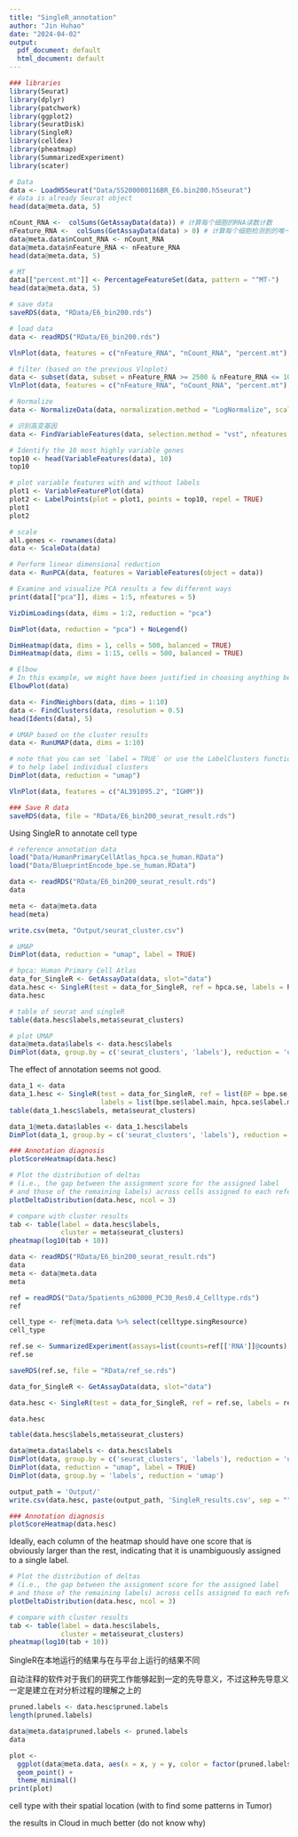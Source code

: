 ```yaml
---
title: "SingleR_annotation"
author: "Jin Huhao"
date: "2024-04-02"
output:
  pdf_document: default
  html_document: default
---
```


```r
### libraries
library(Seurat)
library(dplyr)
library(patchwork)
library(ggplot2)
library(SeuratDisk)
library(SingleR)
library(celldex)
library(pheatmap)
library(SummarizedExperiment)
library(scater)
```

```r
# Data
data <- LoadH5Seurat("Data/SS200000116BR_E6.bin200.h5seurat")
# data is already Seurat object
head(data@meta.data, 5)
```
```r
nCount_RNA <-  colSums(GetAssayData(data)) # 计算每个细胞的RNA读数计数
nFeature_RNA <-  colSums(GetAssayData(data) > 0) # 计算每个细胞检测到的唯一基因数
data@meta.data$nCount_RNA <- nCount_RNA
data@meta.data$nFeature_RNA <- nFeature_RNA
head(data@meta.data, 5)
```

```r
# MT
data[["percent.mt"]] <- PercentageFeatureSet(data, pattern = "^MT-")
head(data@meta.data, 5) 
```

```r
# save data
saveRDS(data, "RData/E6_bin200.rds")
```

```r
# load data
data <- readRDS("RData/E6_bin200.rds")
```

```r
VlnPlot(data, features = c("nFeature_RNA", "nCount_RNA", "percent.mt"), ncol = 3)
```

```r
# filter (based on the previous Vlnplot)
data <- subset(data, subset = nFeature_RNA >= 2500 & nFeature_RNA <= 10000 & percent.mt <= 7 & percent.mt >= 2)
VlnPlot(data, features = c("nFeature_RNA", "nCount_RNA", "percent.mt"), ncol = 3)
```

```r
# Normalize
data <- NormalizeData(data, normalization.method = "LogNormalize", scale.factor = 10000)
```

```r
# 识别高变基因
data <- FindVariableFeatures(data, selection.method = "vst", nfeatures = 2000)

# Identify the 10 most highly variable genes 
top10 <- head(VariableFeatures(data), 10)
top10
```

```r
# plot variable features with and without labels
plot1 <- VariableFeaturePlot(data)
plot2 <- LabelPoints(plot = plot1, points = top10, repel = TRUE)
plot1
plot2
```
```r
# scale
all.genes <- rownames(data)
data <- ScaleData(data)
```

```r
# Perform linear dimensional reduction
data <- RunPCA(data, features = VariableFeatures(object = data))

# Examine and visualize PCA results a few different ways
print(data[["pca"]], dims = 1:5, nfeatures = 5)
```

```r
VizDimLoadings(data, dims = 1:2, reduction = "pca")
```
```r
DimPlot(data, reduction = "pca") + NoLegend()
```

```r
DimHeatmap(data, dims = 1, cells = 500, balanced = TRUE)
DimHeatmap(data, dims = 1:15, cells = 500, balanced = TRUE)
```

```r
# Elbow
# In this example, we might have been justified in choosing anything between PC 3-6 as a cutoff.
ElbowPlot(data)
```
```r
data <- FindNeighbors(data, dims = 1:10)
data <- FindClusters(data, resolution = 0.5)
head(Idents(data), 5)
```
```r
# UMAP based on the cluster results
data <- RunUMAP(data, dims = 1:10)
```

```r
# note that you can set `label = TRUE` or use the LabelClusters function 
# to help label individual clusters
DimPlot(data, reduction = "umap")

VlnPlot(data, features = c("AL391095.2", "IGHM"))
```
```r
### Save R data
saveRDS(data, file = "RData/E6_bin200_seurat_result.rds")
```

Using SingleR to annotate cell type

```r
# reference annotation data
load("Data/HumanPrimaryCellAtlas_hpca.se_human.RData")
load("Data/BlueprintEncode_bpe.se_human.RData")
```

```r
data <- readRDS("RData/E6_bin200_seurat_result.rds")
data
```

```r
meta <- data@meta.data
head(meta)

write.csv(meta, "Output/seurat_cluster.csv")
```

```r
# UMAP
DimPlot(data, reduction = "umap", label = TRUE)
```
```r
# hpca: Human Primary Cell Atlas
data_for_SingleR <- GetAssayData(data, slot="data")
data.hesc <- SingleR(test = data_for_SingleR, ref = hpca.se, labels = hpca.se$label.main) #
data.hesc
```

```r
# table of seurat and singleR
table(data.hesc$labels,meta$seurat_clusters)
```
```r
# plot UMAP
data@meta.data$labels <- data.hesc$labels
DimPlot(data, group.by = c('seurat_clusters', 'labels'), reduction = 'umap')
```
The effect of annotation seems not good.

```r
data_1 <- data
data_1.hesc <- SingleR(test = data_for_SingleR, ref = list(BP = bpe.se, HPCA = hpca.se),
                       labels = list(bpe.se$label.main, hpca.se$label.main))
table(data_1.hesc$labels, meta$seurat_clusters)
```
```r
data_1@meta.data$lables <- data_1.hesc$labels
DimPlot(data_1, group.by = c('seurat_clusters', 'labels'), reduction = 'umap')
```

```r
### Annotation diagnosis
plotScoreHeatmap(data.hesc)
```

```r
# Plot the distribution of deltas 
# (i.e., the gap between the assignment score for the assigned label 
# and those of the remaining labels) across cells assigned to each reference label.
plotDeltaDistribution(data.hesc, ncol = 3)
```

```r
# compare with cluster results
tab <- table(label = data.hesc$labels,
             cluster = meta$seurat_clusters)
pheatmap(log10(tab + 10))
```

```r
data <- readRDS("RData/E6_bin200_seurat_result.rds")
data
meta <- data@meta.data
meta
```


```r
ref = readRDS("Data/5patients_nG3000_PC30_Res0.4_Celltype.rds")
ref
```

```r
cell_type <- ref@meta.data %>% select(celltype.singResource)
cell_type
```

```r
ref.se <- SummarizedExperiment(assays=list(counts=ref[['RNA']]@counts), colData = cell_type) %>% logNormCounts()
ref.se
```
```r
saveRDS(ref.se, file = "RData/ref_se.rds")
```

```r
data_for_SingleR <- GetAssayData(data, slot="data")
```

```r
data.hesc <- SingleR(test = data_for_SingleR, ref = ref.se, labels = ref.se$celltype.singResource)
```

```r
data.hesc
```
```r
table(data.hesc$labels,meta$seurat_clusters)
```

```r
data@meta.data$labels <- data.hesc$labels
DimPlot(data, group.by = c('seurat_clusters', 'labels'), reduction = 'umap')
DimPlot(data, reduction = "umap", label = TRUE)
DimPlot(data, group.by = 'labels', reduction = 'umap')
```

```r
output_path = 'Output/'
write.csv(data.hesc, paste(output_path, 'SingleR_results.csv', sep = ""))
```

```r
### Annotation diagnosis
plotScoreHeatmap(data.hesc)
```
Ideally, each column of the heatmap should have one score that is obviously larger than the rest, indicating that it is unambiguously assigned to a single label.

```r
# Plot the distribution of deltas 
# (i.e., the gap between the assignment score for the assigned label 
# and those of the remaining labels) across cells assigned to each reference label.
plotDeltaDistribution(data.hesc, ncol = 3)
```

```r
# compare with cluster results
tab <- table(label = data.hesc$labels,
             cluster = meta$seurat_clusters)
pheatmap(log10(tab + 10))

```
SingleR在本地运行的结果与在与平台上运行的结果不同

自动注释的软件对于我们的研究工作能够起到一定的先导意义，不过这种先导意义一定是建立在对分析过程的理解之上的

```r
pruned.labels <- data.hesc$pruned.labels
length(pruned.labels)
```

```r
data@meta.data$pruned.labels <- pruned.labels
data
```

```r


plot <- 
  ggplot(data@meta.data, aes(x = x, y = y, color = factor(pruned.labels)))+
  geom_point() +
  theme_minimal()
print(plot)

```

cell type with their spatial location (with to find some patterns in Tumor)

the results in Cloud in much better (do not know why)

